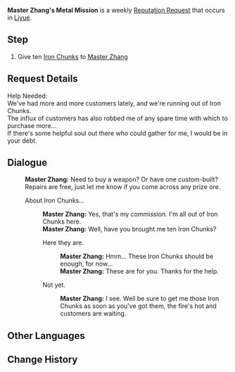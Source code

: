 {{Quest Infobox
|id            = 71713
|image         = NPC Master Zhang Thumb.png
|type          = Request
|region        = Liyue
|description   = [[Liyue Harbor]]'s [[Master Zhang]] need ten [[Iron Chunk]]s.
|startLocation = [[Liyue Harbor]], [[Liyue]]
|characters    = Master Zhang; Traveler
|rep           = Liyue
|mora          = 20,000
}}
'''Master Zhang's Metal Mission''' is a weekly [[Reputation Request]] that occurs in [[Liyue]].

==Step==
# Give ten [[Iron Chunk]]s to [[Master Zhang]]

==Request Details==
Help Needed:<br />
We've had more and more customers lately, and we're running out of Iron Chunks.<br />
The influx of customers has also robbed me of any spare time with which to purchase more...<br />
If there's some helpful soul out there who could gather {{Color|buzzword|ten Iron Chunks}} for me, I would be in your debt.

==Dialogue==
{{Dialogue start}}
:'''Master Zhang:''' Need to buy a weapon? Or have one custom-built? Repairs are free, just let me know if you come across any prize ore.
:{{DIcon|Quest}} About Iron Chunks...
::'''Master Zhang:''' Yes, that's my commission. I'm all out of Iron Chunks here.
::'''Master Zhang:''' Well, have you brought me ten Iron Chunks?
::{{DIcon|Quest}} Here they are.
:::'''Master Zhang:''' Hmm... These Iron Chunks should be enough, for now...
:::'''Master Zhang:''' These are for you. Thanks for the help.
::{{DIcon|Quest}} Not yet.
:::'''Master Zhang:''' I see. Well be sure to get me those Iron Chunks as soon as you've got them, the fire's hot and customers are waiting.
{{Dialogue end}}

==Other Languages==
{{Other Languages
|en      = Master Zhang's Metal Mission
|zhs     = 老章的铁块需求
|zhs_rm  = Lǎo Zhāng de Tiěkuài Xūqiú
|zht     = 老章的鐵塊需求
|zht_rm  = Lǎo Zhāng de Tiěkuài Xūqiú
|zh_tl   = Master Zhang's Iron Chunk Needs
|ja      = 章の鉄の塊のリクエスト
|ja_rm   = Shou no Tetsu no Katamari no Rikuestuto{{Assumed}}
|ja_tl   = Master Zhang's Iron Chunk Request
|ko      = 장 씨의 철광 부탁
|ko_rm   = 
|ko_tl   = 
|es      = Pedazos de hierro para el Maestro Zhang
|es_tl   = Iron Chunks for Master Zhang
|fr      = Le fer de maître Zhang
|fr_tl   = Master Zhang's Iron
|ru      = Железо для старого Чжана
|ru_tl   = 
|th      = การสรรหา Iron Chunk ของเถ้าแก่ Zhang
|th_rm   = 
|th_tl   = 
|vi      = Mảnh sắt Lão Zhang cần
|vi_tl   = 
|de      = Herr Zhangs Bitte um Eisen
|de_tl   = Master Zhang's Request for Iron
|id      = Misi Metal Master Zhang
|id_tl   = Master Zhang's Metal Mission
|pt      = Pedido de Ferro do Mestre Zhang
|pt_tl   = 
}}

==Change History==
{{Change History|1.1}}